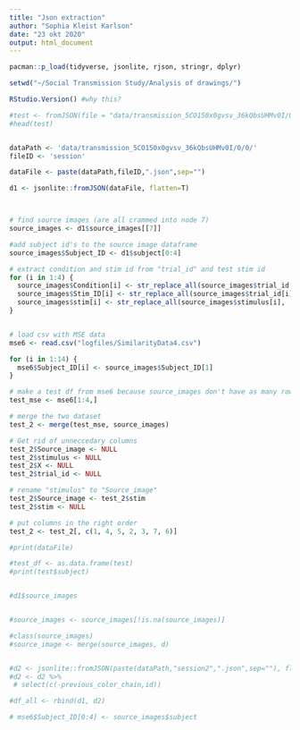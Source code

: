```yaml
---
title: "Json extraction"
author: "Sophia Kleist Karlson"
date: "23 okt 2020"
output: html_document
---
```


```r
pacman::p_load(tidyverse, jsonlite, rjson, stringr, dplyr)

setwd("~/Social Transmission Study/Analysis of drawings/")

RStudio.Version() #why this?

```


```r
#test <- fromJSON(file = "data/transmission_5CO150x0gvsv_36kQbsUHMv0I/0/0/session.json")
#head(test)


dataPath <- 'data/transmission_5CO150x0gvsv_36kQbsUHMv0I/0/0/'
fileID <- 'session'

dataFile <- paste(dataPath,fileID,".json",sep="")

d1 <- jsonlite::fromJSON(dataFile, flatten=T) 



# find source images (are all crammed into node 7)
source_images <- d1$source_images[[7]]

#add subject id's to the source image dataframe
source_images$Subject_ID <- d1$subject[0:4]

# extract condition and stim id from "trial_id" and test stim id
for (i in 1:4) {
  source_images$Condition[i] <- str_replace_all(source_images$trial_id[i], 'cond_|_stim_\\d+', '')
  source_images$Stim_ID[i] <- str_replace_all(source_images$trial_id[i], 'cond_\\d+|_stim_', '')
  source_images$stim[i] <- str_replace_all(source_images$stimulus[i], './img/test_stim_|.png', '')
}


# load csv with MSE data
mse6 <- read.csv("logfiles/SimilarityData4.csv")

for (i in 1:14) {
  mse6$Subject_ID[i] <- source_images$Subject_ID[1]
}

# make a test df from mse6 because source_images don't have as many rows right now
test_mse <- mse6[1:4,]

# merge the two dataset
test_2 <- merge(test_mse, source_images)

# Get rid of unneccedary columns
test_2$Source_image <- NULL
test_2$stimulus <- NULL
test_2$X <- NULL
test_2$trial_id <- NULL

# rename "stimulus" to "Source_image"
test_2$Source_image <- test_2$stim
test_2$stim <- NULL

# put columns in the right order
test_2 <- test_2[, c(1, 4, 5, 2, 3, 7, 6)]

```




```r

#print(dataFile)

#test_df <- as.data.frame(test)
#print(test$subject)


#d1$source_images


#source_images <- source_images[!is.na(source_images)]

#class(source_images)
#source_image <- merge(source_images, d)


#d2 <- jsonlite::fromJSON(paste(dataPath,"session2",".json",sep=""), flatten=T) 
#d2 <- d2 %>% 
 # select(c(-previous_color_chain,id))

#df_all <- rbind(d1, d2)

# mse6$Subject_ID[0:4] <- source_images$subject
```


